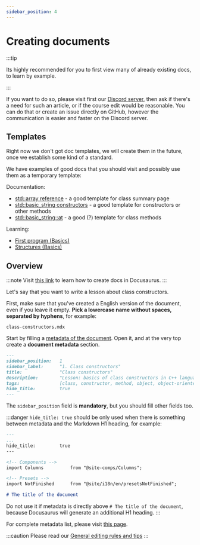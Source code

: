 ```yaml
---
sidebar_position: 4
---
```


# Creating documents


:::tip

Its highly recommended for you to first view many of already existing docs, to
learn by example.

:::

If you want to do so, please visit first our [Discord server](https://discord.gg/3MeXQ8TvBw),
then ask if there's a need for such an article, or if the course edit would be reasonable.
You can do that or create an issue directly on GitHub, however the communication is
easier and faster on the Discord server.

## Templates

Right now we don't got doc templates, we will create them in the future, once we establish
some kind of a standard.

We have examples of good docs that you should visit and possibly use them as a temporary template:

Documentation:

- [std::array reference](/docs/std/containers/arrays/array/) - a good template for class summary page
- [std::basic_string constructors](/docs/std/containers/strings/string/constructor/) - a good template for constructors or other methods
- [std::basic_string::at](/docs/std/containers/strings/string/at/) - a good (?) template for class methods

Learning:
- [First program (Basics)](/learn/course/basics/first-program/)
- [Structures (Basics)](/learn/course/basics/structures/)


## Overview

:::note
Visit [this link](https://docusaurus.io/docs/create-doc) to learn how to create docs in Docusaurus.
:::

Let's say that you want to write a lesson about class constructors.

First, make sure that you've created a English version of the document, even if you leave
it empty. **Pick a lowercase name without spaces, separated by hyphens**, for example:

```
class-constructors.mdx
```

Start by filling a [metadata of the document](https://docusaurus.io/docs/next/api/plugins/@docusaurus/plugin-content-docs#markdown-frontmatter).
Open it, and at the very top create a **document metadata** section.

```md
---
sidebar_position:	1
sidebar_label:		"1. Class constructors"
title:				"Class constructors"
description:		"Lesson: basics of class constructors in C++ language"
tags:				[class, constructor, method, object, object-oriented-programming, object-oriented, oop]
hide_title:			true
---
```

The `sidebar_position` field is **mandatory**, but you should fill other fields too.

:::danger
`hide_title: true` should be only used when there is something between metadata and the Markdown H1 heading,
for example:

```md
---
...
hide_title:			true
---

<!-- Components -->
import Columns			from "@site-comps/Columns";

<!-- Presets -->
import NotFinished		from "@site/i18n/en/presetsNotFinished";

# The title of the document
```

Do not use it if metadata is directly above `# The title of the document`, because
Docusaurus will generate an additional H1 heading.
:::

For complete metadata list, please visit [this page](https://docusaurus.io/docs/next/api/plugins/@docusaurus/plugin-content-docs#markdown-frontmatter).

:::caution
Please read our [General editing rules and tips](../general-rules)
:::